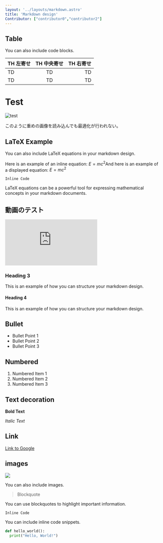 ```yaml
---
layout: '../layouts/markdown.astro'
title: 'Markdown design'
Contributor: ["contributor0","contributor2"]
---
```


## Table

You can also include code blocks.

| TH 左寄せ | TH 中央寄せ | TH 右寄せ |
| :--- | :---: | ---: |
| TD | TD | TD |
| TD | TD | TD |

# Test
<Image src={test} alt="test" format="avif" width={1080} />

このように重めの画像を読み込んでも最適化が行われない。


## LaTeX Example

You can also include LaTeX equations in your markdown design.

Here is an example of an inline equation: $E=mc^2$And here is an example of a displayed equation:
$E=mc^2$

`Inline Code`

LaTeX equations can be a powerful tool for expressing mathematical concepts in your markdown documents.

## 動画のテスト
<iframe title="iGEM Grand Jamboree | 2023 Aftermovie | 20th Year of iGEM" src="https://video.igem.org/videos/embed/5703ce0f-0b7f-4d69-99ef-4a1d4e200901" frameborder="0" allowfullscreen="" sandbox="allow-same-origin allow-scripts allow-popups allow-forms"></iframe>

### Heading 3
This is an example of how you can structure your markdown design.

#### Heading 4
This is an example of how you can structure your markdown design.

## Bullet

- Bullet Point 1
- Bullet Point 2
- Bullet Point 3

## Numbered

1. Numbered Item 1
2. Numbered Item 2
3. Numbered Item 3

## Text decoration


**Bold Text**



*Italic Text*

## Link


[Link to Google](https://www.google.com)
## images

![](https://storage.googleapis.com/zenn-user-upload/eb3bcb239c9a-20231231.png)

You can also include images.

> Blockquote

You can use blockquotes to highlight important information.

`Inline Code`

You can include inline code snippets.

```python
def hello_world():
  print("Hello, World!")
```

